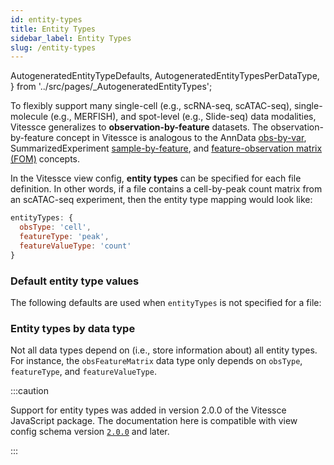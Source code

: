 ```yaml
---
id: entity-types
title: Entity Types
sidebar_label: Entity Types
slug: /entity-types
---
```


  AutogeneratedEntityTypeDefaults,
  AutogeneratedEntityTypesPerDataType,
} from '../src/pages/_AutogeneratedEntityTypes';

To flexibly support many single-cell (e.g., scRNA-seq, scATAC-seq), single-molecule (e.g., MERFISH), and spot-level (e.g., Slide-seq) data modalities,
Vitessce generalizes to __observation-by-feature__ datasets.
The observation-by-feature concept in Vitessce is analogous to the AnnData [obs-by-var](https://anndata.readthedocs.io/en/latest/),
SummarizedExperiment [sample-by-feature](https://www.nature.com/articles/nmeth.3252/figures/2),
and [feature-observation matrix (FOM)](https://github.com/single-cell-data/matrix-api) concepts.

In the Vitessce view config, __entity types__ can be specified for each file definition.
In other words, if a file contains a cell-by-peak count matrix from an scATAC-seq experiment, then the entity type mapping would look like:

```js
entityTypes: {
  obsType: 'cell',
  featureType: 'peak',
  featureValueType: 'count'
}
```

### Default entity type values

The following defaults are used when `entityTypes` is not specified for a file:

<AutogeneratedEntityTypeDefaults />

### Entity types by data type

Not all data types depend on (i.e., store information about) all entity types.
For instance, the `obsFeatureMatrix` data type only depends on `obsType`, `featureType`, and `featureValueType`.

<AutogeneratedEntityTypesPerDataType />

:::caution

Support for entity types was added in version 2.0.0 of the Vitessce JavaScript package.
The documentation here is compatible with view config schema version [`2.0.0`](/docs/view-config-json/#version) and later.

:::
